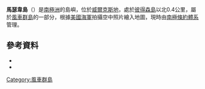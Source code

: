 {{coord|66|26|S|110|31|E|source:GNIS|display=title}}

'''馬瑟韋島'''（{{lang-en|Motherway Island}}）是[[南極洲|南極洲]]的島嶼，位於[[威爾克斯地|威爾克斯地]]，處於[[彼得森島|彼得森島]]以北0.4公里，屬於[[風車群島|風車群島]]的一部分，根據[[美國海軍|美國海軍]]拍攝空中照片繪入地圖，現時由[[南極條約體系|南極條約體系]]管理。

==參考資料==
*{{cite gnis | type = antarid | id = 10319| name = Motherway Island | accessdate = 2013-11-11}}
*{{usgs-gazetteer|id=10319}}

{{DEFAULTSORT:Motherway Island}}
[[Category:風車群島|Category:風車群島]]


{{WilkesLand-geo-stub}}
